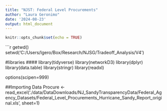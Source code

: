 ```yaml
---
title: "NJST: Federal Level Procurements"
author: "Laura Geronimo"
date: '2024-08-23'
output: html_document
---
```


```r
knitr::opts_chunk$set(echo = TRUE)
```

```r

getwd()
setwd('C:/Users/lgero/Box/Research/NJSG/Tradeoff_Analysis/V4')

#libraries ####
library(tidyverse)
library(networkD3)
library(dplyr)
library(data.table)
library(stringr)
library(readxl)

options(scipen=999)

##Importing Data
Procure <- read_excel('./data/DataDownloads/NJ_SandyTransparencyData/Federal_Agency_Datasets/Federal_Level_Procurements_Hurricane_Sandy_Report_original.xls', sheet=1)
